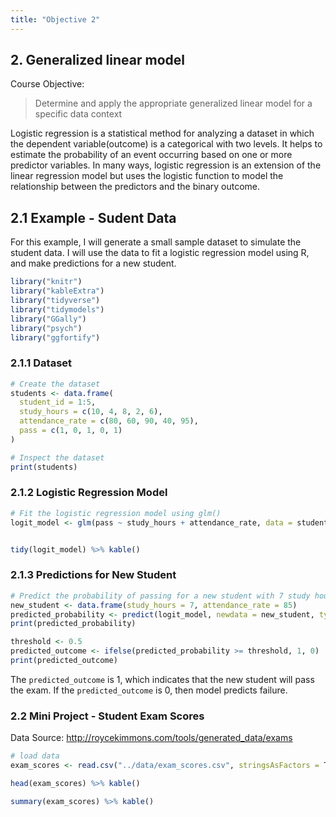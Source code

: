 ```yaml
---
title: "Objective 2"
---
```


## 2. Generalized linear model

Course Objective:

> Determine and apply the appropriate generalized linear model for a specific data context

Logistic regression is a statistical method for analyzing a dataset in which the dependent variable(outcome) is a categorical with two levels. It helps to estimate the probability of an event occurring based on one or more predictor variables. In many ways, logistic regression is an extension of the linear regression model but uses the logistic function to model the relationship between the predictors and the binary outcome.

## 2.1 Example - Sudent Data

For this example, I will generate a small sample dataset to simulate the student data. I will use the data to fit a logistic regression model using R, and make predictions for a new student.

```r
library("knitr")
library("kableExtra")
library("tidyverse")
library("tidymodels")
library("GGally")
library("psych")
library("ggfortify")
```

### 2.1.1 Dataset

```r
# Create the dataset
students <- data.frame(
  student_id = 1:5,
  study_hours = c(10, 4, 8, 2, 6),
  attendance_rate = c(80, 60, 90, 40, 95),
  pass = c(1, 0, 1, 0, 1)
)

# Inspect the dataset
print(students)
```

### 2.1.2 Logistic Regression Model

```r
# Fit the logistic regression model using glm()
logit_model <- glm(pass ~ study_hours + attendance_rate, data = students, family = "binomial")


tidy(logit_model) %>% kable()
```

### 2.1.3 Predictions for New Student

```r
# Predict the probability of passing for a new student with 7 study hours and an 85% attendance rate
new_student <- data.frame(study_hours = 7, attendance_rate = 85)
predicted_probability <- predict(logit_model, newdata = new_student, type = "response")
print(predicted_probability)
```

```r
threshold <- 0.5
predicted_outcome <- ifelse(predicted_probability >= threshold, 1, 0)
print(predicted_outcome)
```

The `predicted_outcome` is 1, which indicates that the new student will pass the exam. If the `predicted_outcome` is 0, then model predicts failure.

### 2.2 Mini Project - Student Exam Scores

Data Source: [http://roycekimmons.com/tools/generated_data/exams](http://roycekimmons.com/tools/generated_data/exams)

```r
# load data
exam_scores <- read.csv("../data/exam_scores.csv", stringsAsFactors = T)
```

```r
head(exam_scores) %>% kable()
```

```r
summary(exam_scores) %>% kable()
```

